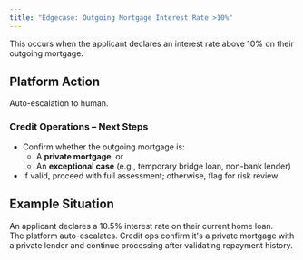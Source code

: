 ```yaml
---
title: "Edgecase: Outgoing Mortgage Interest Rate >10%"
---
```


<Note>
  This occurs when the applicant declares an interest rate above 10% on their outgoing mortgage.
</Note>

## Platform Action

Auto-escalation to human.

### Credit Operations – Next Steps

- Confirm whether the outgoing mortgage is:
  - A **private mortgage**, or
  - An **exceptional case** (e.g., temporary bridge loan, non-bank lender)
- If valid, proceed with full assessment; otherwise, flag for risk review

## Example Situation

An applicant declares a 10.5% interest rate on their current home loan.\
The platform auto-escalates. Credit ops confirm it's a private mortgage with a private lender and continue processing after validating repayment history.